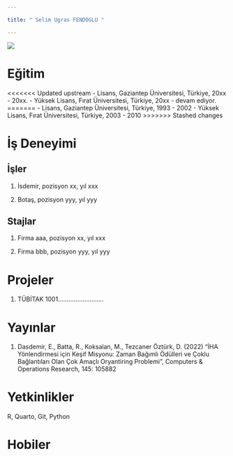 ```yaml
---

title: " Selim Ugras FENDOGLU "

---
```


![](/assets/images/vesikalik.jpeg){fig-align="center"}

# Eğitim

<<<<<<< Updated upstream
-   Lisans, Gaziantep Üniversitesi, Türkiye, 20xx - 20xx.
-   Yüksek Lisans, Fırat Üniversitesi, Türkiye, 20xx - devam ediyor.
=======
-   Lisans, Gaziantep Üniversitesi, Türkiye, 1993 - 2002
-   Yüksek Lisans, Fırat Üniversitesi, Türkiye, 2003 - 2010
>>>>>>> Stashed changes

# İş Deneyimi

## İşler

1.  İsdemir, pozisyon xx, yıl xxx

2.  Botaş, pozisyon yyy, yıl yyy

## Stajlar

1.  Firma aaa, pozisyon xx, yıl xxx

2.  Firma bbb, pozisyon yyy, yıl yyy

# Projeler

1.  TÜBİTAK 1001..........................

# Yayınlar

1.  Dasdemir, E., Batta, R., Koksalan, M., Tezcaner Öztürk, D. (2022) “İHA Yönlendirmesi için Keşif Misyonu: Zaman Bağımlı Ödülleri ve Çoklu Bağlantıları Olan Çok Amaçlı Oryantiring Problemi”, Computers & Operations Research, 145: 105882

# Yetkinlikler

R, Quarto, Git, Python

# Hobiler
